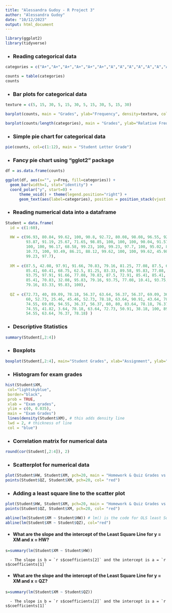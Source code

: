 ```yaml
---
title: "Alessandra Gudoy - R Project 3"
author: "Alessandra Gudoy"
date: "10/12/2023"
output: html_document
---
```


```r
library(ggplot2)
library(tidyverse)
```

- ### Reading categorical data
```r

categories = c("A+","A+","A+","A+","A+","A+","A","A","A","A","A","A","A","A","A","A-","A-","A-","A-","A-","A-","A-","A-","A-","A-","A-","A-","A-","A-","B+","B+","B+","B+","B+","B+","B+","B+","B","B","B","B","B-","B-","B-","B-","B-","B-","C+","C+","C","C","C","C","C","C","C-","D+","D","F","F")

counts = table(categories)
counts

```

- ### Bar plots for categorical data
```r

texture = c(5, 15, 30, 5, 15, 30, 5, 15, 30, 5, 15, 30)

barplot(counts, main = "Grades", ylab="Frequency", density=texture, col="blue")

barplot(counts/length(categories), main = "Grades", ylab="Relative Frequency", density=texture, col="red")

```

- ### Simple pie chart for categorical data
```r

pie(counts, col=c(1:12), main = "Student Letter Grade")

```

- ### Fancy pie chart using "gglot2" package
```r

df = as.data.frame(counts)

ggplot(df, aes(x="", y=Freq, fill=categories)) + 
  geom_bar(width=1, stat="identity") + 
  coord_polar("y", start=0) +
      theme_void() + theme(legend.position="right") + 
      geom_text(aes(label=categories), position = position_stack(vjust = 0.5), color = "white", size=2.5)

```

- ### Reading numerical data into a dataframe
```r

Student = data.frame(
  id = c(1:60), 
  
  HW = c(96.93, 80.84, 99.62, 100, 90.8, 92.72, 80.08, 98.08, 96.55, 92.34, 44.06, 98.47, 95.79, 100,
         93.87, 91.19, 25.67, 71.65, 98.85, 100, 100, 100, 90.04, 91.57, 100, 96.17, 90.42, 91.57, 98.47,
         100, 100, 96.17, 68.58, 99.23, 100, 99.23, 97.7, 100, 95.02, 88.51, 98.85, 91.57, 83.14, 93.1,
         10.73, 100, 93.49, 86.21, 88.12, 99.62, 100, 100, 99.62, 45.98, 91.19, 97.32, 98.08, 98.08,
         99.23, 97.7), 
  
  XM = c(87.5, 42.08, 97.91, 91.66, 70.83, 79.16, 81.25, 77.08, 87.5, 68.75, 75, 87.5, 83.33, 95.83,
         85.41, 60.41, 68.75, 62.5, 81.25, 83.33, 89.58, 95.83, 77.08, 79.16, 83.33, 77.08, 32.08, 79.16,
         93.75, 97.91, 91.66, 77.08, 70.83, 87.5, 72.91, 85.41, 85.41, 75, 91.66, 79.16, 87.5, 87.5,
         85.41, 70.83, 32.08, 95.83, 79.16, 93.75, 77.08, 10.41, 93.75, 95.83, 95.83, 32.08, 87.5, 93.75,
         79.16, 83.33, 95.83, 100), 
  
  QZ = c(72.73, 40, 89.09, 78.18, 56.37, 63.64, 56.37, 56.37, 69.09, 36.37, 47.27, 63.64, 76.37, 90.91,
         60, 52.73, 25.46, 45.46, 52.73, 78.18, 63.64, 90.91, 43.64, 78.18, 67.27, 54.55, 47.27, 47.27,
         74.55, 69.09, 94.55, 36.37, 56.37, 60, 80, 83.64, 78.18, 76.37, 61.82, 65.46, 85.46, 63.64,
         74.55, 41.82, 3.64, 78.18, 63.64, 72.73, 50.91, 38.18, 100, 89.09, 80, 76.37, 52.73, 78.18,
         54.55, 63.64, 76.37, 78.18) )

```

- ### Descriptive Statistics
```r

summary(Student[,2:4])

```

- ### Boxplots
```r

boxplot(Student[,2:4], main="Student Grades", xlab="Assignment", ylab="Grade", border="palevioletred1", col="lightpink1")

```

- ### Histogram for exam grades
```r

hist(Student$XM, 
 col="lightskyblue", 
 border="black",
 prob = TRUE, 
 xlab = "Exam grades",
 ylim = c(0, 0.035),
 main = "Exam Grades")
 lines(density(Student$XM), # this adds density line
 lwd = 2, # thickness of line
 col = "blue")

```

- ### Correlation matrix for numerical data
```r

round(cor(Student[,2:4]), 2)

```

- ### Scatterplot for numerical data
```r

plot(Student$HW, Student$XM, pch=20, main = "Homework & Quiz Grades vs Exam Grade", xlab = "Homework (black) and Quiz (red)", ylab = "Exam Grade")
points(Student$QZ, Student$XM, pch=20, col= "red")

```

- ### Adding a least square line to the scatter plot
```r

plot(Student$HW, Student$XM, pch=20, main = "Homework & Quiz Grades vs Exam Grade", xlab = "Homework (black) and Quiz (red)", ylab = "Exam Grade")
points(Student$QZ, Student$XM, pch=20, col= "red")

abline(lm(Student$XM ~ Student$HW)) # lm() is the code for OLS least Square Line
abline(lm(Student$XM ~ Student$QZ), col="red")

```

- #### What are the slope and the intercept of the Least Square Line for y = XM and x = HW?
```r
s=summary(lm(Student$XM ~ Student$HW))
```
      - The slope is b = `r s$coefficients[2]` and the intercept is a = `r s$coefficients[1]`


- #### What are the slope and the intercept of the Least Square Line for y = XM and x = QZ?
```r
s=summary(lm(Student$XM ~ Student$QZ))
```
      - The slope is b = `r s$coefficients[2]` and the intercept is a = `r s$coefficients[1]`
